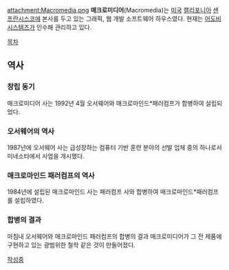 attachment:Macromedia.png
'''매크로미디어'''(Macromedia)는 [[미국]] [[캘리포니아]] [[샌프란시스코]]에 본사를 두고 있는 그래픽, 웹 개발 소프트웨어 하우스였다. 현재는 [[어도비 시스템즈]]가 인수해 관리하고 있다.

[[목차]]

== 역사 ==

=== 창립 동기 ===
매크로미디어 사는 1992년 4월 오서웨어와 매크로마인드*패러컴프가 합병하여 설립되었다.

=== 오서웨어의 역사 ===
1987년에 오서웨어 사는 급성장하는 컴퓨터 기반 훈련 분야의 선발 업체 중의 하나로서 미네소타에서 사업을 개시했다.

=== 매크로마인드 패러컴프의 역사 ===
1984년에 설립된 매크로마인드 사는 패러컴프 사와 합병하여 매크로마인드*패러컴프를 설립하였다.

=== 합병의 결과 ===
마침내 오서웨어와 매크로마인드 패러컴프의 합병의 결과 매크로미디어가 그 전 제품에 구현하고 있는 광범위한 철학 같은 것이 만들어졌다.

[[작성중]]



